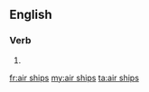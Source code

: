 ==English==

===Verb===
{{head|en|verb form}}

# {{en-third-person singular of|air ship}}

[[fr:air ships]]
[[my:air ships]]
[[ta:air ships]]